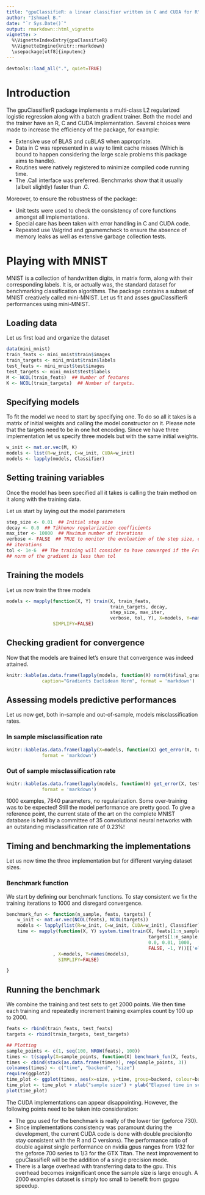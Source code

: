 ```yaml
---
title: "gpuClassifieR: a linear classifier written in C and CUDA for R"
author: "Ishmael B."
date: "`r Sys.Date()`"
output: rmarkdown::html_vignette
vignette: >
  %\VignetteIndexEntry{gpuClassifieR}
  %\VignetteEngine{knitr::rmarkdown}
  \usepackage[utf8]{inputenc}
---
```

```r
devtools::load_all(".", quiet=TRUE)
```
# Introduction

The gpuClassifierR package implements a multi-class L2 regularized logistic regression along with a batch gradient trainer. Both the model and the trainer have an R, C and CUDA implementation. Several choices were made to increase the efficiency of the package, for example:

- Extensive use of BLAS and cuBLAS when appropriate.
- Data in C was represented in a way to limit cache misses (Which is bound to happen considering the large scale problems this package aims to handle).
- Routines were natively registered to minimize compiled code running time.
- The .Call interface was preferred. Benchmarks show that it usually (albeit slightly) faster than .C.

Moreover, to ensure the robustness of the package:

- Unit tests were used to check the consistency of core functions amongst all implementations.
- Special care has been taken with error handling in C and CUDA code.
- Repeated use Valgrind and gpumemcheck to ensure the absence of memory leaks as well as extensive garbage collection tests.

# Playing with MNIST

MNIST is a collection of handwritten digits, in matrix form, along with their corresponding labels. It is, or actually was, the standard dataset for benchmarking classification algorithms. The package contains a subset of MNIST creatively called mini-MNIST.
Let us fit and asses gpuClassifierR performances using mini-MNIST.

## Loading data
Let us first load and organize the dataset

```r
data(mini_mnist)
train_feats <- mini_mnist$train$images
train_targets <- mini_mnist$train$labels
test_feats <- mini_mnist$test$images
test_targets <- mini_mnist$test$labels
M <- NCOL(train_feats)  ## Number of features
K <- NCOL(train_targets)  ## Number of targets.
```
## Specifying models

To fit the model we need to start by specifying one. To do so all it takes is a matrix of initial weights and calling the model constructor on it. Please note that the targets need to be in one hot encoding.
Since we have three implementation let us specify three models but with the same initial weights.

```r
w_init <- mat.or.vec(M, K)
models <- list(R=w_init, C=w_init, CUDA=w_init)
models <- lapply(models, Classifier)
```
## Setting training variables
Once the model has been specified all it takes is calling the train method on it along with the training data.

Let us start by laying out the model parameters
```r
step_size <- 0.01  ## Initial step size
decay <- 0.0  ## Tikhonov regularization coefficients
max_iter <- 10000  ## Maximum number of iterations
verbose <- FALSE  ## TRUE to monitor the evoluation of the step size, cost and
## iterations
tol <- 1e-6  ## The training will consider to have converged if the Frobenius
## norm of the gradient is less than tol
```
## Training the models
Let us now train the three models
```r
models <- mapply(function(X, Y) train(X, train_feats,
                                      train_targets, decay,
                                      step_size, max_iter,
                                      verbose, tol, Y), X=models, Y=names(models),
                 SIMPLIFY=FALSE)
```
## Checking gradient for convergence
Now that the models are trained let's ensure that convergence was indeed attained.

```r
knitr::kable(as.data.frame(lapply(models, function(X) norm(X$final_grad, "F"))),
             caption="Gradients Euclidean Norm", format = 'markdown')
```

## Assessing models predictive performances

Let us now get, both in-sample and out-of-sample, models misclassification rates.

### In sample misclassification rate

```r
knitr::kable(as.data.frame(lapply(X=models, function(X) get_error(X, train_feats, train_targets))), caption="In Sample Misclassification Rate",
             format = 'markdown')
```

### Out of sample misclassification rate

```r
knitr::kable(as.data.frame(lapply(models, function(X) get_error(X, test_feats, test_targets))), caption="Out of sample Misclassification Rate",
             format = 'markdown')
```

1000 examples, 7840 parameters, no regularization. Some over-training was to be expected! Still the model performance are pretty good.
To give a reference point, the current state of the art on the complete MNIST database is held by a committee of 35 convolutional neural networks with an outstanding misclassification rate of 0.23%!

## Timing and benchmarking the implementations
Let us now time the three implementation but for different varying dataset sizes.

### Benchmark function
We start by defining our benchmark functions. To stay consistent we fix the training iterations to 1000 and disregard convergence.

```r
benchmark_fun <- function(n_sample, feats, targets) {
    w_init <- mat.or.vec(NCOL(feats), NCOL(targets))
    models <- lapply(list(R=w_init, C=w_init, CUDA=w_init), Classifier)
    time <- mapply(function(X, Y) system.time(train(X, feats[1:n_sample,, drop=FALSE],
                                                    targets[1:n_sample,, drop=FALSE],
                                                    0.0, 0.01, 1000,
                                                    FALSE, -1, Y))[['elapsed']]
                 , X=models, Y=names(models),
                   SIMPLIFY=FALSE)

}
```

## Running the benchmark
We combine the training and test sets to get 2000 points. We then time each training and repeatedly increment training examples count by 100 up to 2000.

```r
feats <- rbind(train_feats, test_feats)
targets <- rbind(train_targets, test_targets)

## Plotting
sample_points <- c(1, seq(100, NROW(feats), 100))
times <- t(sapply(X=sample_points, function(X) benchmark_fun(X, feats, targets)))
times <- cbind(stack(as.data.frame(times)), rep(sample_points, 3))
colnames(times) <- c("time", "backend", "size")
require(ggplot2)
time_plot <- ggplot(times, aes(x=size, y=time, group=backend, colour=backend)) + geom_line() + geom_point()
time_plot <- time_plot + xlab("sample size") + ylab("Elapsed time in seconds") + ggtitle("gpuClassifieR implementations benchmark")
plot(time_plot)


```


The CUDA implementations can appear disappointing. However, the following points need to be taken into consideration:

- The gpu used for the benchmark is really of the lower tier (geforce 730).
- Since implementations consistency was paramount during the development, the current CUDA code is done with double precision(to stay consistent with the R and C versions). The performance ratio of double against single performance on nvidia gpus ranges from 1/32 for the geforce 700 series to 1/3 for the GTX Titan. The next improvement to gpuClassifieR will be the addition of a single precision mode.
- There is a large overhead with transferring data to the gpu. This overhead becomes insignificant once the sample size is large enough. A 2000 examples dataset is simply too small to benefit from  gpgpu speedup.
